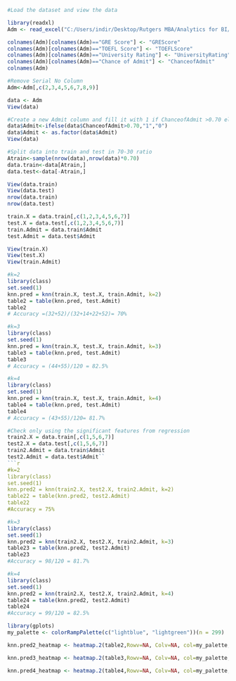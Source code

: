 

```{r}
#Load the dataset and view the data

library(readxl)
Adm <- read_excel("C:/Users/indir/Desktop/Rutgers MBA/Analytics for BI/Project/Adm.xlsx")
```

```{r}
colnames(Adm)[colnames(Adm)=="GRE Score"] <- "GREScore"
colnames(Adm)[colnames(Adm)=="TOEFL Score"] <- "TOEFLScore"
colnames(Adm)[colnames(Adm)=="University Rating"] <- "UniversityRating"
colnames(Adm)[colnames(Adm)=="Chance of Admit"] <- "ChanceofAdmit"
colnames(Adm)
```

```{r}
#Remove Serial No Column
Adm<-Adm[,c(2,3,4,5,6,7,8,9)]
```

```{r}
data <- Adm
View(data)
```

```{r}
#Create a new Admit column and fill it with 1 if ChanceofAdmit >0.70 else 0
data$Admit<-ifelse(data$ChanceofAdmit>0.70,"1","0")
data$Admit <- as.factor(data$Admit)
View(data)
```

```{r}
#Split data into train and test in 70-30 ratio
Atrain<-sample(nrow(data),nrow(data)*0.70)
data.train<-data[Atrain,]
data.test<-data[-Atrain,]
```

```{r}
View(data.train)
View(data.test)
nrow(data.train)
nrow(data.test)
```

```{r}
train.X = data.train[,c(1,2,3,4,5,6,7)]
test.X = data.test[,c(1,2,3,4,5,6,7)]
train.Admit = data.train$Admit
test.Admit = data.test$Admit
```
```{r}
View(train.X)
View(test.X)
View(train.Admit)
```

```{r}
#k=2
library(class)
set.seed(1)
knn.pred = knn(train.X, test.X, train.Admit, k=2)
table2 = table(knn.pred, test.Admit)
table2
# Accuracy =(32+52)/(32+14+22+52)= 70%
```
```{r}
#k=3
library(class)
set.seed(1)
knn.pred = knn(train.X, test.X, train.Admit, k=3)
table3 = table(knn.pred, test.Admit)
table3
# Accuracy = (44+55)/120 = 82.5%
```

```{r}
#k=4
library(class)
set.seed(1)
knn.pred = knn(train.X, test.X, train.Admit, k=4)
table4 = table(knn.pred, test.Admit)
table4
# Accuracy = (43+55)/120= 81.7%
```
```{r}
#Check only using the significant features from regression
train2.X = data.train[,c(1,5,6,7)]
test2.X = data.test[,c(1,5,6,7)]
train2.Admit = data.train$Admit
test2.Admit = data.test$Admit``
```{r}
#k=2
library(class)
set.seed(1)
knn.pred2 = knn(train2.X, test2.X, train2.Admit, k=2)
table22 = table(knn.pred2, test2.Admit)
table22
#Accuracy = 75%
```

```{r}
#k=3
library(class)
set.seed(1)
knn.pred2 = knn(train2.X, test2.X, train2.Admit, k=3)
table23 = table(knn.pred2, test2.Admit)
table23
#Accuracy = 98/120 = 81.7%
```

```{r}
#k=4
library(class)
set.seed(1)
knn.pred2 = knn(train2.X, test2.X, train2.Admit, k=4)
table24 = table(knn.pred2, test2.Admit)
table24
#Accuracy = 99/120 = 82.5%
```
```{r}
library(gplots)
my_palette <- colorRampPalette(c("lightblue", "lightgreen"))(n = 299)

knn.pred2_heatmap <- heatmap.2(table2,Rowv=NA, Colv=NA, col=my_palette, scale="column", margins=c(5,10),cellnote=table2,notecol="black",main="Classification Matrix for K=2",xlab="Admit Test",ylab="Admit Predicted")
```
```{r}
knn.pred3_heatmap <- heatmap.2(table3,Rowv=NA, Colv=NA, col=my_palette, margins=c(6,10),cellnote=table3,notecol="black",main="Classification Matrix for K=3",xlab="Admit Test",ylab="Admit Predicted")
```

```{r}
knn.pred4_heatmap <- heatmap.2(table4,Rowv=NA, Colv=NA, col=my_palette, scale="column", margins=c(5,10),cellnote=table4,notecol="black",main="Classification Matrix for K=4",xlab="Admit Test",ylab="Admit Predicted")
```


